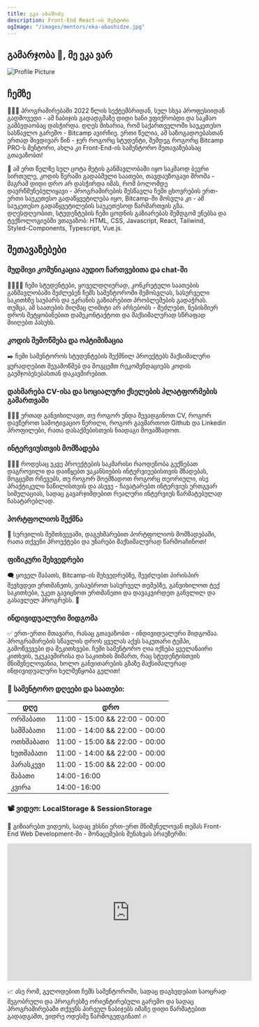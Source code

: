 ```yaml
---
title: ეკა აბაშიძე
description: Front-End React-ის მენტორი
ogImage: "/images/mentors/eka-abashidze.jpg"
---
```


## გამარჯობა  👋,  მე ეკა ვარ

![Profile Picture](/images/mentors/eka-abashidze.jpg)

## ჩემზე

👩🏻‍💻 პროგრამირებაში  2022  წლის სექტემბრიდან, სულ სხვა პროფესიიდან გადმოვედი - ამ ნაბიჯის გადადგმაზე დიდი ხანი ვფიქრობდი და  საკმაო გამბედაობაც დასჭირდა. დღეს მიხარია, რომ საქართველოში საუკეთესო სასწავლო გარემო - Bitcamp ავირჩიე. ერთი წელია, ამ საზოგადოებასთან ერთად მივდივარ წინ - ჯერ როგორც სტუდენტი, შემდეგ როგორც Bitcamp PRO-ს მენტორი, ახლა კი Front-End-ის სამენტორო შეთავაზებასაც გთავაზობთ!

🚀 ამ ერთ წელზე სულ ცოტა მეტის განმავლობაში იყო საკმაოდ ბევრი სირთულე, კოდის წერაში გადაბმული საათები, თავდაუზოგავი შრომა - მაგრამ დიდი დრო არ დასჭირდა იმას, რომ ბოლომდე დავრწმუნებულიყავი - პროგრამირების შესწავლა ჩემი ცხოვრების ერთ-ერთი საუკეთესო გადაწყვეტილება იყო, Bitcamp-ში მოსვლა კი - ამ საუკეთესო გადაწყვეტილების საუკეთესოდ წარმართვის გზა. დღესდღეობით, სტუდენტების ჩემი ცოდნის გაზიარებას შემდგომ ენებსა და ტექნოლოგიებში ვთავაზობ: HTML, CSS, Javascript, React, Tailwind, Styled-Components, Typescript, Vue.js.

## შეთავაზებები

### მუდმივი კომუნიკაცია აუდიო ჩართვებითა და chat-ში

🫱🏻‍🫲🏻 ჩემი სტუდენტები, ყოველდღიურად, კონკრეტული საათების განმავლობაში შეძლებენ ჩემს სამენტოროში შემოსვლას, სასურველი საკითხზე საუბარს და ეკრანის გაზიარებით პრობლემების გადაჭრას. თუმცა, ამ საათების მიღმაც ლიმიტი არ არსებობს - შეძლებთ, ნებისმიერ დროს შეტყობინებით დამეკონტაქტოთ და მაქსიმალურად სწრაფად მიიღებთ პასუხს.

### კოდის შემოწმება და ოპტიმიზაცია

✒️ ჩემი სამენტოროს სტუდენტების შექმნილ პროექტებს მაქსიმალური ყურადღებით შევამოწმებ და მოგცემთ რეკომენდაციებს კოდის გაუმჯობესებასთან დაკავშირებით.

### დახმარება CV-ისა და სოციალური ქსელების პლატფორმების გამართვაში

👩🏻‍🏫 ერთად განვიხილავთ, თუ როგორ უნდა შევადგინოთ CV, როგორ დავწეროთ სამოტივაციო წერილი, როგორ გავმართოთ Github და Linkedin პროფილები, რათა დასაქმებისთვის  ნიადაგი მოვამზადოთ.

### ინტერვიუსთვის მომზადება

🙋🏻‍♂️ როდესაც უკვე პროექტების საკმარისი რაოდენობა გექნებათ დაგროვილი და დაიწყებთ ვაკანსიების ინტერვიუებისთვის მზადებას, მოგცემთ რჩევებს, თუ როგორ მოემზადოთ როგორც თეორიული, ისე პრაქტიკული ნაწილისთვის და ასევე - ჩავატარებთ ინტერვიუს ერთგვარ სიმულაციას, სადაც გავარჯიშდებით რეალური ინტერვიუს წარმატებულად ჩასატარებლად.

### პორტფოლიოს შექმნა

📒 სურვილის შემთხვევაში, დაგეხმარებით პორტფოლიოს მომზადებაში, რათა თქვენი პროექტები და უნარები მაქსიმალურად წარმოაჩინოთ!

### ფიზიკური შეხვედრები

🗨️ ყოველ შაბათს, Bitcamp-ის შეხვედრებზე, შევძლებთ პირისპირ შევხვდეთ ერთმანეთს, ვისაუბროთ სასურველ თემებზე, განვიხილოთ ტექ საკითხები, უკეთ გავიცნოთ ერთმანეთი და დავაკვირდეთ განვლილ და გასავლელ პროგრესს. 🎉

### ინდივიდუალური მიდგომა

✅ ერთ-ერთი მთავარი, რასაც გთავაზობთ - ინდივიდუალური მიდგომაა. პროგრამირების სწავლის დროს ყველას აქვს საკუთარი ტემპი, გამოწვევები და შეკითხვები. ჩემი სამენტორო ღია იქნება ყველანაირი კითხვის, უკუკავშირისა და საკითხის მიმართ, რაც სტუდენტისთვის მნიშვნელოვანია, ხოლო განვითარების გზაზე მაქსიმალურად ინდივიდუალური ხელშეწყობა გელით! 

### 📆 სამენტორო დღეები და საათები:

| **დღე**   | **დრო**                        |
| --------- | ------------------------------ |
| ორშაბათი  | 11:00 - 15:00 && 22:00 - 00:00 |
| სამშაბათი | 11:00 - 14:00 && 22:00 - 00:00 |
| ოთხშაბათი | 11:00 - 15:00 && 22:00 - 00:00 |
| ხუთშაბათი | 11:00 - 14:00 && 22:00 - 00:00 |
| პარასკევი | 11:00 - 15:00 && 22:00 - 00:00 |
| შაბათი    | 14:00-16:00                    |
| კვირა     | 14:00-16:00                  |

### 📽️ ვიდეო: LocalStorage & SessionStorage

🫙 გიზიარებთ ვიდეოს, სადაც ვხსნი ერთ-ერთ მნიშვნელოვან თემას Front-End Web Development-ში - მონაცემების შენახვას ბრაუზერში:

<iframe width="560" height="315" src="https://www.youtube.com/watch?v=Y_1luoDgU24" title="YouTube video player" frameBorder="0" allow="accelerometer; autoplay; clipboard-write; encrypted-media; gyroscope; picture-in-picture; web-share" allowFullScreen></iframe>

📈 ასე რომ, გელოდებით ჩემს სამენტოროში, სადაც დაგხვდებათ საოცრად მეგობრული და პროგრესზე ორიენტირებული გარემო და სადაც პროგრამირებაში თქვენს პირველ ნაბიჯებს იმაზე დიდი წარმატებით გადადგამთ, ვიდრე ოდესმე წარმოგედგინათ! 🔥

